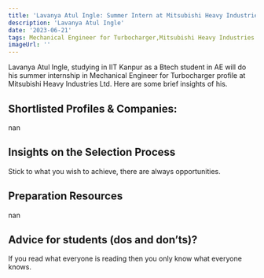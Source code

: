 ---
title: 'Lavanya Atul Ingle: Summer Intern at Mitsubishi Heavy Industries Ltd'
description: 'Lavanya Atul Ingle'
date: '2023-06-21'
tags: Mechanical Engineer for Turbocharger,Mitsubishi Heavy Industries Ltd,Internship
imageUrl: ''
---

Lavanya Atul Ingle, studying in IIT Kanpur as a Btech student in AE will do
his summer internship in Mechanical Engineer for Turbocharger profile at Mitsubishi Heavy Industries Ltd. Here are some brief
insights of his.

## Shortlisted Profiles & Companies:
nan

## Insights on the Selection Process
Stick to what you wish to achieve, there are always opportunities.

##  Preparation Resources
nan

## Advice for students (dos and don’ts)? 
If you read what everyone is reading then you only know what everyone knows.

